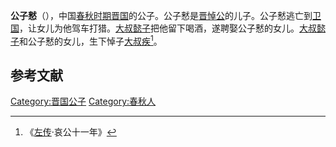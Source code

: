 {{模板:Infobox 先秦人物
|名称= 公子慭
|图像=
|图说=
|姓=[[姬姓|姬]]
|氏=
|名=慭
|字=
|别名=
|别字=
|谥号=
|时代=春秋
|国家=[[晋国|晋]]
|身份=晋国公子
|出生=
|逝世=
|在位=
|父=[[晋悼公|晋悼公]]
|母=
|正妻=
|妾=
|子女=大叔懿子之妻
|太子=
}}
'''公子慭'''（{{bd|？||？||catIdx=J姬}}），中国[[春秋时期|春秋时期]][[晋国|晋国]]的公子。公子慭是[[晋悼公|晋悼公]]的儿子。公子慭逃亡到[[卫国|卫国]]，让女儿为他驾车打猎。[[大叔懿子|大叔懿子]]把他留下喝酒，遂聘娶公子慭的女儿。[[大叔懿子|大叔懿子]]和公子慭的女儿，生下悼子[[大叔疾|大叔疾]]<ref>《[[左传|左传]]·哀公十一年》</ref>。

==参考文献==
{{Reflist}}

[[Category:晋国公子|Category:晋国公子]]
[[Category:春秋人|Category:春秋人]]